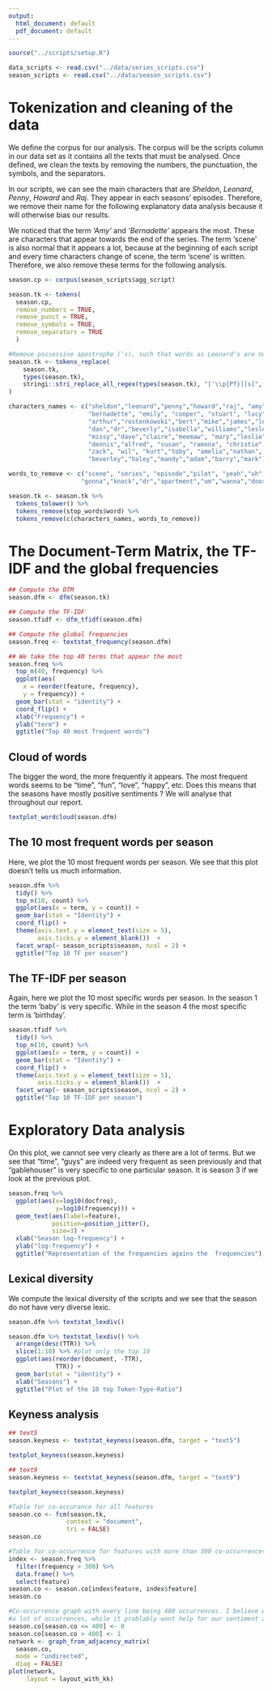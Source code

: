 ```yaml
---
output:
  html_document: default
  pdf_document: default
---
```

```r
source("../scripts/setup.R")
```


```r
data_scripts <- read.csv("../data/series_scripts.csv")
season_scripts <- read.csv("../data/season_scripts.csv")
```


# Tokenization and cleaning of the data 
We define the corpus for our analysis. The corpus will be the scripts column in our data set as it contains all the texts that must be analysed. Once defined, we clean the texts by removing the numbers, the punctuation, the symbols, and the separators. 

In our scripts, we can see the main characters that are _Sheldon_, _Leonard_, _Penny_, _Howard_ and _Raj_. They appear in each seasons' episodes. Therefore, we remove their name for the following explanatory data analysis because it will otherwise bias our results. 

We noticed that the term _'Amy'_ and _'Bernadette'_ appears the most. These are characters that appear towards the end of the series. The term 'scene' is also normal that it appears a lot, because at the beginning of each script and every time characters change of scene, the term 'scene' is written.
Therefore, we also remove these terms for the following analysis. 


```r
season.cp <- corpus(season_scripts$agg_script)

season.tk <- tokens(
  season.cp,
  remove_numbers = TRUE, 
  remove_punct = TRUE,
  remove_symbols = TRUE,
  remove_separators = TRUE
  )

#Remove possessive apostrophe ('s), such that words as Leonard's are not skipped in the next part of the code
season.tk <- tokens_replace(
    season.tk, 
    types(season.tk), 
    stringi::stri_replace_all_regex(types(season.tk), "['\\p{Pf}][s]", "")
)

characters_names <- c("sheldon","leonard","penny","howard","raj", "amy", 
                      "bernadette", "emily", "cooper", "stuart", "lucy",
                      "arthur","rostenkowski","bert","mike","james","lorvis",
                      "dan","dr","beverly","isabella","williams","lesley",
                      "missy","dave","claire","meemaw", "mary","leslie","lalita",
                      "dennis","alfred", "susan", "ramona", "christie","gallo",
                      "zack", "wil", "kurt","toby", "amelia","nathan",
                      "beverley","haley","mandy","adam","barry","mark")

words_to_remove <- c("scene", "series", "episode","pilot", "yeah","uh","hey",
                    "gonna","knock","dr","apartment","um","wanna","door")

season.tk <- season.tk %>% 
  tokens_tolower() %>%
  tokens_remove(stop_words$word) %>%
  tokens_remove(c(characters_names, words_to_remove)) 
```

# The Document-Term Matrix, the TF-IDF and the global frequencies 

```r
## Compute the DTM
season.dfm <- dfm(season.tk)

## Compute the TF-IDF 
season.tfidf <- dfm_tfidf(season.dfm)  

## Compute the global frequencies
season.freq <- textstat_frequency(season.dfm)

## We take the top 40 terms that appear the most
season.freq %>% 
  top_n(40, frequency) %>%
  ggplot(aes(
    x = reorder(feature, frequency),
    y = frequency)) + 
  geom_bar(stat = "identity") + 
  coord_flip() +
  xlab("Frequency") + 
  ylab("term") + 
  ggtitle("Top 40 most frequent words")
```


## Cloud of words 
The bigger the word, the more frequently it appears. The most frequent words seems to be "time", "fun", "love", "happy", etc. Does this means that the seasons have mostly positive sentiments ? We will analyse that throughout our report. 

```r
textplot_wordcloud(season.dfm)
```

## The 10 most frequent words per season
Here, we plot the 10 most frequent words per season. We see that this plot doesn't tells us much information.

```r
season.dfm %>% 
  tidy() %>% 
  top_n(10, count) %>% 
  ggplot(aes(x = term, y = count)) + 
  geom_bar(stat = "Identity") + 
  coord_flip() +
  theme(axis.text.y = element_text(size = 5),
        axis.ticks.y = element_blank())  + 
  facet_wrap(~ season_scripts$season, ncol = 2) + 
  ggtitle("Top 10 TF per season")
```

## The TF-IDF per season
Again, here we plot the 10 most specific words per season. In the season 1 the term 'baby' is very specific. While in the season 4 the most specific term is 'birthday'.

```r
season.tfidf %>% 
  tidy() %>% 
  top_n(10, count) %>% 
  ggplot(aes(x = term, y = count)) + 
  geom_bar(stat = "Identity") + 
  coord_flip() +
  theme(axis.text.y = element_text(size = 5),
        axis.ticks.y = element_blank())  + 
  facet_wrap(~ season_scripts$season, ncol = 2) + 
  ggtitle("Top 10 TF-IDF per season")
```


# Exploratory Data analysis 
On this plot, we cannot see very clearly as there are a lot of terms. But we see that "time", "guys" are indeed very frequent as seen previously and that "gablehouser" is very specific to one particular season. It is season 3 if we look at the previous plot.


```r
season.freq %>% 
  ggplot(aes(x=log10(docfreq),
             y=log10(frequency))) + 
  geom_text(aes(label=feature),
            position=position_jitter(),
            size=3) + 
  xlab("Season log-frequency") + 
  ylab("log-frequency") + 
  ggtitle("Representation of the frequencies agains the  frequencies")
```

## Lexical diversity 
We compute the lexical diversity of the scripts and we see that the season do not have very diverse lexic. 

```r
season.dfm %>% textstat_lexdiv()
```

```r
season.dfm %>% textstat_lexdiv() %>%
  arrange(desc(TTR)) %>%
  slice(1:10) %>% #plot only the top 10
  ggplot(aes(reorder(document, -TTR),
             TTR)) + 
  geom_bar(stat = "identity") + 
  xlab("Seasons") + 
  ggtitle("Plot of the 10 top Token-Type-Ratio") 
```

## Keyness analysis 

```r
## text5
season.keyness <- textstat_keyness(season.dfm, target = "text5")

textplot_keyness(season.keyness)

## text9
season.keyness <- textstat_keyness(season.dfm, target = "text9")

textplot_keyness(season.keyness)
```


```r
#Table for co-occurance for all features
season.co <- fcm(season.tk, 
                context = "document", 
                tri = FALSE)
season.co
```


```r
#Table for co-occurrence for features with more than 300 co-occurrences
index <- season.freq %>% 
  filter(frequency > 300) %>% 
  data.frame() %>% 
  select(feature)
season.co <- season.co[index$feature, index$feature]
season.co
```


```r
#Co-occurrence graph with every line being 400 occurrences. I believe we can do some more data cleaning, as these words take
#a lot of occurrences, while it problably wont help for our sentiment analysis
season.co[season.co <= 400] <- 0
season.co[season.co > 400] <- 1
network <- graph_from_adjacency_matrix(
  season.co,
  mode = "undirected",
  diag = FALSE)
plot(network,
     layout = layout_with_kk)
```
